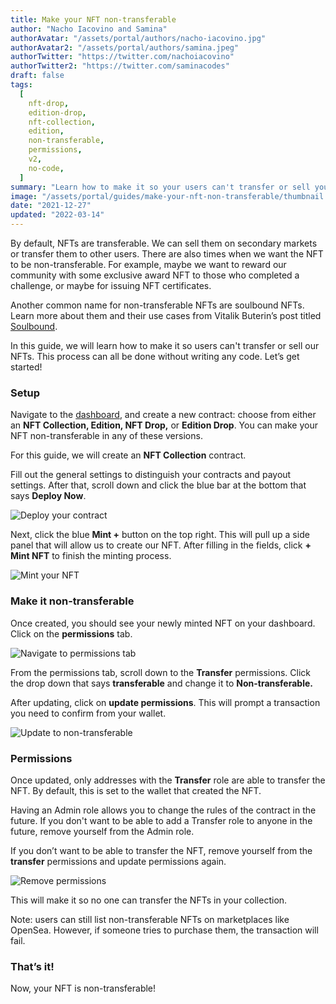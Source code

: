 ```yaml
---
title: Make your NFT non-transferable
author: "Nacho Iacovino and Samina"
authorAvatar: "/assets/portal/authors/nacho-iacovino.jpg"
authorAvatar2: "/assets/portal/authors/samina.jpeg"
authorTwitter: "https://twitter.com/nachoiacovino"
authorTwitter2: "https://twitter.com/saminacodes"
draft: false
tags:
  [
    nft-drop,
    edition-drop,
    nft-collection,
    edition,
    non-transferable,
    permissions,
    v2,
    no-code,
  ]
summary: "Learn how to make it so your users can't transfer or sell your NFTs."
image: "/assets/portal/guides/make-your-nft-non-transferable/thumbnail.png"
date: "2021-12-27"
updated: "2022-03-14"
---
```


By default, NFTs are transferable. We can sell them on secondary markets or transfer them to other users. There are also times when we want the NFT to be non-transferable. For example, maybe we want to reward our community with some exclusive award NFT to those who completed a challenge, or maybe for issuing NFT certificates.

Another common name for non-transferable NFTs are soulbound NFTs. Learn more about them and their use cases from Vitalik Buterin’s post titled [Soulbound](https://vitalik.eth.limo/general/2022/01/26/soulbound.html).

In this guide, we will learn how to make it so users can't transfer or sell our NFTs. This process can all be done without writing any code.
Let’s get started!

### Setup

Navigate to the [dashboard](https://thirdweb.com/dashboard), and create a new contract: choose from either an **NFT Collection, Edition, NFT Drop,** or **Edition Drop**. You can make your NFT non-transferable in any of these versions.

For this guide, we will create an **NFT Collection** contract.

Fill out the general settings to distinguish your contracts and payout settings. After that, scroll down and click the blue bar at the bottom that says **Deploy Now**.

![Deploy your contract](/assets/portal/guides/make-your-nft-non-transferable/contract-creation-settings.png)

Next, click the blue **Mint +** button on the top right. This will pull up a side panel that will allow us to create our NFT. After filling in the fields, click **+ Mint NFT** to finish the minting process.

![Mint your NFT](/assets/portal/guides/make-your-nft-non-transferable/mint-new-nft.png)

### Make it non-transferable

Once created, you should see your newly minted NFT on your dashboard. Click on the **permissions** tab.

![Navigate to permissions tab](/assets/portal/guides/make-your-nft-non-transferable/select-permissions-tab.png)

From the permissions tab, scroll down to the **Transfer** permissions. Click the drop down that says **transferable** and change it to **Non-transferable.**

After updating, click on **update permissions**. This will prompt a transaction you need to confirm from your wallet.

![Update to non-transferable](/assets/portal/guides/make-your-nft-non-transferable/update-non-transferable-permission.png)

### Permissions

Once updated, only addresses with the **Transfer** role are able to transfer the NFT. By default, this is set to the wallet that created the NFT.

<MdxAlert>
  Having an Admin role allows you to change the rules of the contract in the
  future. If you don't want to be able to add a Transfer role to anyone in the
  future, remove yourself from the Admin role.
</MdxAlert>

If you don’t want to be able to transfer the NFT, remove yourself from the **transfer** permissions and update permissions again.

![Remove permissions](/assets/portal/guides/make-your-nft-non-transferable/remove-permissions.png)

This will make it so no one can transfer the NFTs in your collection.

<MdxAlert>
  Note: users can still list non-transferable NFTs on marketplaces like OpenSea.
  However, if someone tries to purchase them, the transaction will fail.
</MdxAlert>

### That’s it!

Now, your NFT is non-transferable!
